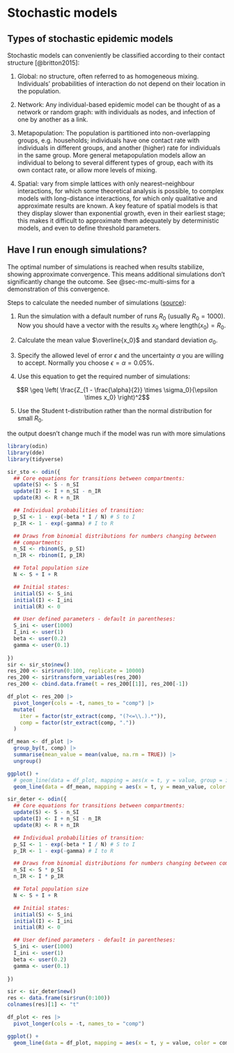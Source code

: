 # Stochastic models

## Types of stochastic epidemic models

Stochastic models can conveniently be classified according to their contact structure [@britton2015]:

1. Global: no structure, often referred to as homogeneous mixing. Individuals' probabilities of interaction do not depend on their location in the population.

2. Network: Any individual-based epidemic model can be thought of as a network or random graph: with individuals as nodes, and infection of one by another as a link.

3. Metapopulation: The population is partitioned into non-overlapping groups, e.g. households; individuals have one contact rate with individuals in different groups, and another (higher) rate for individuals in the same group. More general metapopulation models allow an individual to belong to several different types of group, each with its own contact rate, or allow more levels of mixing.

4. Spatial: vary from simple lattices with only nearest–neighbour interactions, for which some theoretical analysis is possible, to complex models with long-distance interactions, for which only qualitative and approximate results are known. A key feature of spatial models is that they display slower than exponential growth, even in their earliest stage; this makes it difficult to approximate them adequately by deterministic models, and even to define threshold parameters.

## Have I run enough simulations?

The optimal number of simulations is reached when results stabilize, showing approximate convergence. This means additional simulations don't significantly change the outcome. See @sec-mc-multi-sims for a demonstration of this convergence.

Steps to calculate the needed number of simulations ([source](https://stats.stackexchange.com/a/29626)):

1.  Run the simulation with a default number of runs $R_0$ (usually $R_0 = 1000$). Now you should have a vector with the results $x_0$ where $\text{length}(x_0) = R_0$.

2.  Calculate the mean value $\overline{x_0}$ and standard deviation $\sigma_0$.

3.  Specify the allowed level of error $\epsilon$ and the uncertainty $\alpha$ you are willing to accept. Normally you choose $\epsilon = \alpha = 0.05\%$.

4.  Use this equation to get the required number of simulations:

$$R \geq \left( \frac{Z_{1 - \frac{\alpha}{2}} \times \sigma_0}{\epsilon \times x_0} \right)^2$$

5.  Use the Student t-distribution rather than the normal distribution for small $R_0$.

the output doesn't change much if the model was run with more simulations

```r
library(odin)
library(dde)
library(tidyverse)

sir_sto <- odin({
  ## Core equations for transitions between compartments:
  update(S) <- S - n_SI
  update(I) <- I + n_SI - n_IR
  update(R) <- R + n_IR

  ## Individual probabilities of transition:
  p_SI <- 1 - exp(-beta * I / N) # S to I
  p_IR <- 1 - exp(-gamma) # I to R

  ## Draws from binomial distributions for numbers changing between
  ## compartments:
  n_SI <- rbinom(S, p_SI)
  n_IR <- rbinom(I, p_IR)

  ## Total population size
  N <- S + I + R

  ## Initial states:
  initial(S) <- S_ini
  initial(I) <- I_ini
  initial(R) <- 0

  ## User defined parameters - default in parentheses:
  S_ini <- user(1000)
  I_ini <- user(1)
  beta <- user(0.2)
  gamma <- user(0.1)
    
})
sir <- sir_sto$new()
res_200 <- sir$run(0:100, replicate = 10000)
res_200 <- sir$transform_variables(res_200)
res_200 <- cbind.data.frame(t = res_200[[1]], res_200[-1])

df_plot <- res_200 |> 
  pivot_longer(cols = -t, names_to = "comp") |> 
  mutate(
    iter = factor(str_extract(comp, "(?<=\\.).*")),
    comp = factor(str_extract(comp, "."))
  )

df_mean <- df_plot |> 
  group_by(t, comp) |> 
  summarise(mean_value = mean(value, na.rm = TRUE)) |> 
  ungroup()

ggplot() +
  # geom_line(data = df_plot, mapping = aes(x = t, y = value, group = interaction(iter, comp), color = comp), alpha = 0.1) +
  geom_line(data = df_mean, mapping = aes(x = t, y = mean_value, color = comp), linewidth = 2)
```

```r
sir_deter <- odin({
  ## Core equations for transitions between compartments:
  update(S) <- S - n_SI
  update(I) <- I + n_SI - n_IR
  update(R) <- R + n_IR

  ## Individual probabilities of transition:
  p_SI <- 1 - exp(-beta * I / N) # S to I
  p_IR <- 1 - exp(-gamma) # I to R

  ## Draws from binomial distributions for numbers changing between compartments:
  n_SI <- S * p_SI
  n_IR <- I * p_IR

  ## Total population size
  N <- S + I + R

  ## Initial states:
  initial(S) <- S_ini
  initial(I) <- I_ini
  initial(R) <- 0

  ## User defined parameters - default in parentheses:
  S_ini <- user(1000)
  I_ini <- user(1)
  beta <- user(0.2)
  gamma <- user(0.1)
    
})

sir <- sir_deter$new()
res <- data.frame(sir$run(0:100))
colnames(res)[1] <- "t"

df_plot <- res |> 
  pivot_longer(cols = -t, names_to = "comp")

ggplot() +
  geom_line(data = df_plot, mapping = aes(x = t, y = value, color = comp))
```

